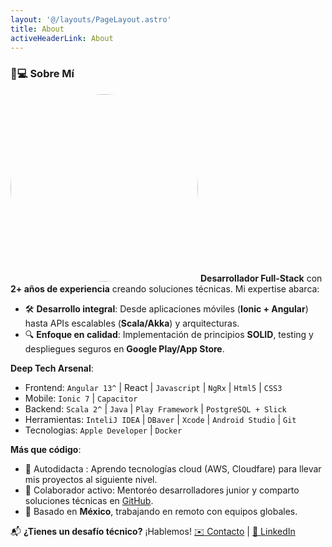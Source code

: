```yaml
---
layout: '@/layouts/PageLayout.astro'
title: About
activeHeaderLink: About
---
```


### 👨💻 Sobre Mí

<img
  src="src/assets/me/linkedinphoto1.png"
  alt="Me"
  style="width: 300px; height: auto; margin: 0 auto;border-radius: 50%;"
/>
**Desarrollador Full-Stack** con **2+ años de experiencia** creando soluciones técnicas. Mi expertise abarca:
- 🛠️ **Desarrollo integral**: Desde aplicaciones móviles (**Ionic + Angular**) hasta APIs escalables (**Scala/Akka**) y arquitecturas.
- 🔍 **Enfoque en calidad**: Implementación de principios **SOLID**, testing y despliegues seguros en **Google Play/App Store**.

**Deep Tech Arsenal**:
- Frontend: `Angular 13^` | React | `Javascript` | `NgRx` | `Html5` | `CSS3`
- Mobile: `Ionic 7` | `Capacitor`
- Backend: `Scala 2^` | `Java` | `Play Framework` | `PostgreSQL + Slick`
- Herramientas: `InteliJ IDEA` | `DBaver` | `Xcode` | `Android Studio` | `Git`
- Tecnologias: `Apple Developer` | `Docker`

**Más que código**:
- 🌱 Autodidacta : Aprendo tecnologías cloud (AWS, Cloudfare) para llevar mis proyectos al siguiente nivel.
- 🤝 Colaborador activo: Mentoréo desarrolladores junior y comparto soluciones técnicas en [GitHub](https://github.com/Davidsmait).
- 📍 Basado en **México**, trabajando en remoto con equipos globales.

📬 **¿Tienes un desafío técnico?** ¡Hablemos!
[✉️ Contacto](mailto:david_sanluis@outlook.com) | [🔗 LinkedIn](https://www.linkedin.com/in/david-san-luis-aguirre)
